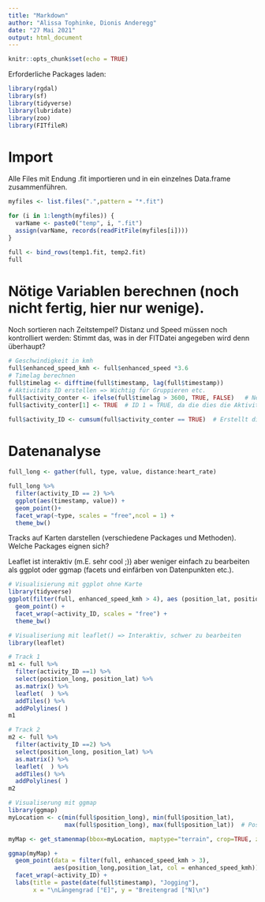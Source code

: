 ```yaml
---
title: "Markdown"
author: "Alissa Tophinke, Dionis Anderegg"
date: "27 Mai 2021"
output: html_document
---
```


```r
knitr::opts_chunk$set(echo = TRUE)

```

Erforderliche Packages laden:
```r
library(rgdal) 
library(sf)
library(tidyverse)
library(lubridate)
library(zoo)
library(FITfileR)
```

# Import
Alle Files mit Endung .fit importieren und in ein einzelnes Data.frame zusammenführen.
```r
myfiles <- list.files(".",pattern = "*.fit")

for (i in 1:length(myfiles)) {
  varName <- paste0("temp", i, ".fit")
  assign(varName, records(readFitFile(myfiles[i])))
}

full <- bind_rows(temp1.fit, temp2.fit)
full
```

# Nötige Variablen berechnen (noch nicht fertig, hier nur wenige). 

Noch sortieren nach Zeitstempel? Distanz und Speed müssen noch kontrolliert werden: Stimmt das, was in der FITDatei angegeben wird denn überhaupt?
```r
# Geschwindigkeit in kmh
full$enhanced_speed_kmh <- full$enhanced_speed *3.6
# Timelag berechnen
full$timelag <- difftime(full$timestamp, lag(full$timestamp))
# Aktivitäts ID erstellen => Wichtig für Gruppieren etc.
full$activity_conter <- ifelse(full$timelag > 3600, TRUE, FALSE)   # Neue ID wenn mehr als 1 Stunde timelag
full$activity_conter[1] <- TRUE  # ID 1 = TRUE, da die dies die Aktivität nummer 1 ist

full$activity_ID <- cumsum(full$activity_conter == TRUE)  # Erstellt die AktivitätsID basierend auf Conter
```

# Datenanalyse
```r
full_long <- gather(full, type, value, distance:heart_rate)

full_long %>%
  filter(activity_ID == 2) %>%
  ggplot(aes(timestamp, value)) +
  geom_point()+
  facet_wrap(~type, scales = "free",ncol = 1) +
  theme_bw()
```



Tracks auf Karten darstellen (verschiedene Packages und Methoden). Welche Packages eignen sich?

Leaflet ist interaktiv (m.E. sehr cool ;)) aber weniger einfach zu bearbeiten als ggplot oder ggmap (facets und einfärben von Datenpunkten etc.).
```r
# Visualisierung mit ggplot ohne Karte
library(tidyverse)
ggplot(filter(full, enhanced_speed_kmh > 4), aes (position_lat, position_long, col = enhanced_speed_kmh)) +
  geom_point() +
  facet_wrap(~activity_ID, scales = "free") +
  theme_bw()

# Visualiseriung mit leaflet() => Interaktiv, schwer zu bearbeiten
library(leaflet)

# Track 1
m1 <- full %>%
  filter(activity_ID ==1) %>%
  select(position_long, position_lat) %>% 
  as.matrix() %>%
  leaflet(  ) %>%
  addTiles() %>%
  addPolylines( )
m1

# Track 2
m2 <- full %>%
  filter(activity_ID ==2) %>%
  select(position_long, position_lat) %>% 
  as.matrix() %>%
  leaflet(  ) %>%
  addTiles() %>%
  addPolylines( )
m2

# Visualiserung mit ggmap
library(ggmap)
myLocation <- c(min(full$position_long), min(full$position_lat), 
                max(full$position_long), max(full$position_lat))  # Position definieren für Karten

myMap <- get_stamenmap(bbox=myLocation, maptype="terrain", crop=TRUE, zoom = 13)  # Kartenimport

ggmap(myMap) +
  geom_point(data = filter(full, enhanced_speed_kmh > 3), 
             aes(position_long,position_lat, col = enhanced_speed_kmh)) +
  facet_wrap(~activity_ID) +
  labs(title = paste(date(full$timestamp), "Jogging"),
       x = "\nLängengrad [°E]", y = "Breitengrad [°N]\n")
```

